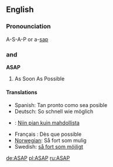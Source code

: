 ==English==
===Pronounciation===
A-S-A-P or a-[[sap]] 
==={{Initialism}} and {{acronym}}===
'''ASAP'''
#As Soon As Possible

====Translations====
*Spanish: Tan pronto como sea posible
*Deutsch: So schnell wie möglich
*{{fi}}: [[Niin pian kuin mahdollista]]
*Français : Dès que possible
*[[Norwegian]]: Så fort som mulig
*Swedish: [[så fort som möjligt]]

[[de:ASAP]]
[[pl:ASAP]]
[[ru:ASAP]]